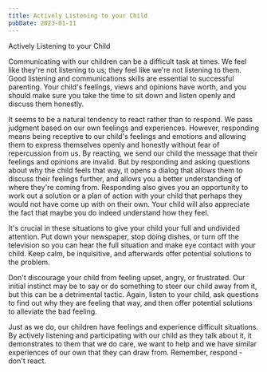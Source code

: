 ```yaml
---
title: Actively Listening to your Child
pubDate: 2023-01-11
---
```


Actively Listening to your Child 

Communicating with our children can be a difficult task at times.  We feel like they're not listening to us; they feel like we're not listening to them.  Good listening and communications skills are essential to successful parenting.  Your child's feelings, views and opinions have worth, and you should make sure you take the time to sit down and listen openly and discuss them honestly. 

It seems to be a natural tendency to react rather than to respond.  We pass judgment based on our own feelings and experiences.  However, responding means being receptive to our child's feelings and emotions and allowing them to express themselves openly and honestly without fear of repercussion from us.  By reacting, we send our child the message that their feelings and opinions are invalid.  But by responding and asking questions about why the child feels that way, it opens a dialog that allows them to discuss their feelings further, and allows you a better understanding of where they're coming from.  Responding also gives you an opportunity to work out a solution or a plan of action with your child that perhaps they would not have come up with on their own.  Your child will also appreciate the fact that maybe you do indeed understand how they feel.  

It's crucial in these situations to give your child your full and undivided attention.  Put down your newspaper, stop doing dishes, or turn off the television so you can hear the full situation and make eye contact with your child.   Keep calm, be inquisitive, and afterwards offer potential solutions to the problem.  

Don't discourage your child from feeling upset, angry, or frustrated.  Our initial instinct may be to say or do something to steer our child away from it, but this can be a detrimental tactic.  Again, listen to your child, ask questions to find out why they are feeling that way, and then offer potential solutions to alleviate the bad feeling. 

Just as we do, our children have feelings and experience difficult situations.  By actively listening and participating with our child as they talk about it, it demonstrates to them that we do care, we want to help and we have similar experiences of our own that they can draw from.  Remember, respond - don't react.